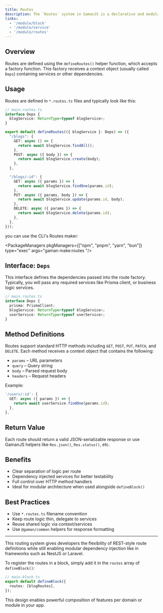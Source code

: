 ```yaml
---
title: Routes
description: The `Routes` system in GamanJS is a declarative and modular way to define the application's endpoints. It allows developers to structure their route logic using dependency injection and per-path method definitions.
links:
  - '/module/block'
  - '/module/service'
  - '/module/routes'
---
```


## Overview

Routes are defined using the `defineRoutes()` helper function, which accepts a factory function. This factory receives a context object (usually called `Deps`) containing services or other dependencies.

## Usage

Routes are defined in `*.routes.ts` files and typically look like this:

```ts
// main.routes.ts
interface Deps {
  blogService: ReturnType<typeof blogService>;
}

export default defineRoutes(({ blogService }: Deps) => ({
  "/blogs": {
    GET: async () => {
      return await blogService.findAll();
    },
    POST: async ({ body }) => {
      return await blogService.create(body);
    },
  },

  "/blogs/:id": {
    GET: async ({ params }) => {
      return await blogService.findOne(params.id);
    },
    PUT: async ({ params, body }) => {
      return await blogService.update(params.id, body);
    },
    DELETE: async ({ params }) => {
      return await blogService.delete(params.id);
    },
  },
}));
```


<Aside type="tip">
  you can use the CLI's Routes maker:

  <PackageManagers pkgManagers={["npm", "pnpm", "yarn", "bun"]} type="exec" args="gaman make:routes <name>"/>
</Aside>

## Interface: `Deps`

This interface defines the dependencies passed into the route factory. Typically, you will pass any required services like Prisma client, or business logic services.

```ts
// main.routes.ts
interface Deps {
  prisma: PrismaClient;
  blogService: ReturnType<typeof blogService>;
  userService: ReturnType<typeof userService>;
}
```

## Method Definitions

Routes support standard HTTP methods including `GET`, `POST`, `PUT`, `PATCH`, and `DELETE`. Each method receives a context object that contains the following:

- `params` – URL parameters
- `query` – Query string
- `body` – Parsed request body
- `headers` – Request headers

Example:

```ts
'/users/:id': {
  GET: async ({ params }) => {
    return await userService.findOne(params.id);
  },
},
```

## Return Value

Each route should return a valid JSON-serializable response or use GamanJS helpers like `Res.json()`, `Res.status()`, etc.

## Benefits

- Clear separation of logic per route
- Dependency injected services for better testability
- Full control over HTTP method handlers
- Ideal for modular architecture when used alongside `defineBlock()`

## Best Practices

- Use `*.routes.ts` filename convention
- Keep route logic thin, delegate to services
- Reuse shared logic via context/services
- Use `@gaman/common` helpers for response formatting

---

This routing system gives developers the flexibility of REST-style route definitions while still enabling modular dependency injection like in frameworks such as NestJS or Laravel.

To register the routes in a block, simply add it in the `routes` array of `defineBlock()`:

```ts
// main.block.ts
export default defineBlock({
  routes: [blogRoutes],
});
```

This design enables powerful composition of features per domain or module in your app.
